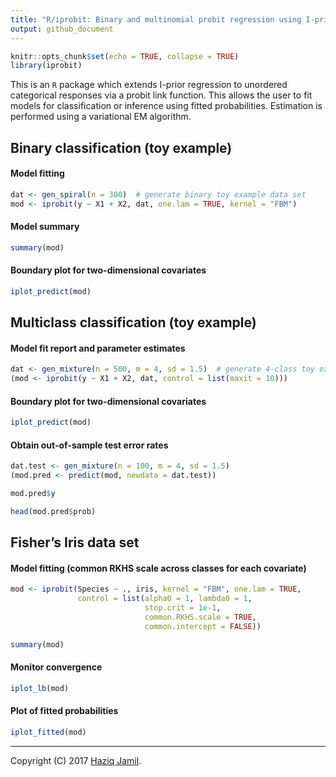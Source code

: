 ```yaml
---
title: "R/iprobit: Binary and multinomial probit regression using I-priors"
output: github_document
---
```


```r
knitr::opts_chunk$set(echo = TRUE, collapse = TRUE)
library(iprobit)
```

This is an `R` package which extends I-prior regression to unordered categorical responses via a probit link function. This allows the user to fit models for classification or inference using fitted probabilities. Estimation is performed using a variational EM algorithm.

## Binary classification (toy example)

#### Model fitting

```r
dat <- gen_spiral(n = 300)  # generate binary toy example data set
mod <- iprobit(y ~ X1 + X2, dat, one.lam = TRUE, kernel = "FBM")
```

#### Model summary

```r
summary(mod)
```

#### Boundary plot for two-dimensional covariates

```r
iplot_predict(mod)
```

## Multiclass classification (toy example)

#### Model fit report and parameter estimates

```r
dat <- gen_mixture(n = 500, m = 4, sd = 1.5)  # generate 4-class toy example data set
(mod <- iprobit(y ~ X1 + X2, dat, control = list(maxit = 10)))
```

#### Boundary plot for two-dimensional covariates

```r
iplot_predict(mod)
```

#### Obtain out-of-sample test error rates

```r
dat.test <- gen_mixture(n = 100, m = 4, sd = 1.5)
(mod.pred <- predict(mod, newdata = dat.test))

mod.pred$y

head(mod.pred$prob)
```

## Fisher's Iris data set

#### Model fitting (common RKHS scale across classes for each covariate)

```r
mod <- iprobit(Species ~ ., iris, kernel = "FBM", one.lam = TRUE,
               control = list(alpha0 = 1, lambda0 = 1, 
                              stop.crit = 1e-1,
                              common.RKHS.scale = TRUE, 
                              common.intercept = FALSE))

summary(mod)
```

#### Monitor convergence

```r
iplot_lb(mod)
```

#### Plot of fitted probabilities

```r
iplot_fitted(mod)
```

***

Copyright (C) 2017 [Haziq Jamil](http://haziqj.ml).
